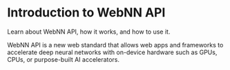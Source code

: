# Introduction to WebNN API

Learn about WebNN API, how it works, and how to use it.

WebNN API is a new web standard that allows web apps and frameworks to accelerate deep neural networks with on-device hardware such as GPUs, CPUs, or purpose-built AI accelerators.
